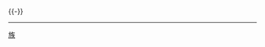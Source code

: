 {{Catnav|頁面分類|...|亚洲民族|中华民族}}
{{Catnav|頁面分類|...|亚洲国家|中国|中华民族}}
{{Commonscat|Klau People}}
{{catmore}}
{{-}}
----
{{中华民族分类}}

[[Category:中国族群|族]]